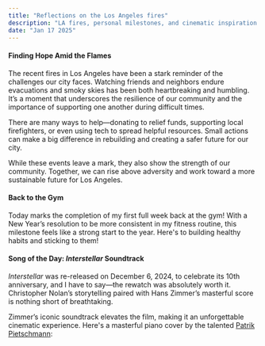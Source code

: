 ```yaml
---
title: "Reflections on the Los Angeles fires"
description: "LA fires, personal milestones, and cinematic inspiration."
date: "Jan 17 2025"
---
```



#### Finding Hope Amid the Flames

The recent fires in Los Angeles have been a stark reminder of the challenges our city faces. Watching friends and neighbors endure evacuations and smoky skies has been both heartbreaking and humbling. It’s a moment that underscores the resilience of our community and the importance of supporting one another during difficult times.

There are many ways to help—donating to relief funds, supporting local firefighters, or even using tech to spread helpful resources. Small actions can make a big difference in rebuilding and creating a safer future for our city.

While these events leave a mark, they also show the strength of our community. Together, we can rise above adversity and work toward a more sustainable future for Los Angeles.

#### Back to the Gym

Today marks the completion of my first full week back at the gym! With a New Year’s resolution to be more consistent in my fitness routine, this milestone feels like a strong start to the year. Here's to building healthy habits and sticking to them!

#### Song of the Day: *Interstellar* Soundtrack

*Interstellar* was re-released on December 6, 2024, to celebrate its 10th anniversary, and I have to say—the rewatch was absolutely worth it. Christopher Nolan’s storytelling paired with Hans Zimmer’s masterful score is nothing short of breathtaking. 

Zimmer’s iconic soundtrack elevates the film, making it an unforgettable cinematic experience. Here's a masterful piano cover by the talented [Patrik Pietschmann](https://www.youtube.com/channel/UCs7O9sOUQiBGBxaaAguIwig):  

<YouTube id="4y33h81phKU" posterQuality="max" title="Hans Zimmer - Interstellar"/>